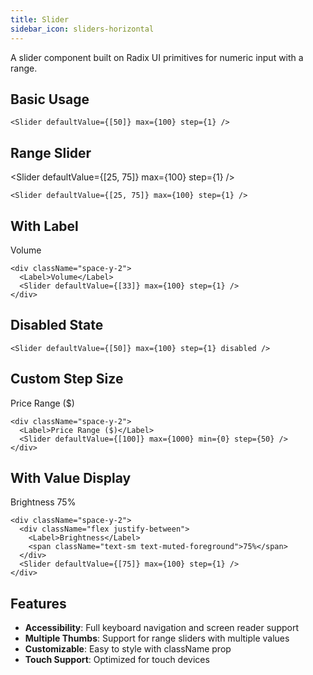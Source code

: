 ```yaml
---
title: Slider
sidebar_icon: sliders-horizontal
---
```



A slider component built on Radix UI primitives for numeric input with a range.

## Basic Usage

<Slider defaultValue={[50]} max={100} step={1} />

```tsx
<Slider defaultValue={[50]} max={100} step={1} />
```

## Range Slider

<Slider defaultValue={[25, 75]} max={100} step={1} />

```tsx
<Slider defaultValue={[25, 75]} max={100} step={1} />
```

## With Label

<div className="space-y-2">
  <Label>Volume</Label>
  <Slider defaultValue={[33]} max={100} step={1} />
</div>

```tsx
<div className="space-y-2">
  <Label>Volume</Label>
  <Slider defaultValue={[33]} max={100} step={1} />
</div>
```

## Disabled State

<Slider defaultValue={[50]} max={100} step={1} disabled />

```tsx
<Slider defaultValue={[50]} max={100} step={1} disabled />
```

## Custom Step Size

<div className="space-y-2">
  <Label>Price Range ($)</Label>
  <Slider defaultValue={[100]} max={1000} min={0} step={50} />
</div>

```tsx
<div className="space-y-2">
  <Label>Price Range ($)</Label>
  <Slider defaultValue={[100]} max={1000} min={0} step={50} />
</div>
```

## With Value Display

<div className="space-y-2">
  <div className="flex justify-between">
    <Label>Brightness</Label>
    <span className="text-sm text-muted-foreground">75%</span>
  </div>
  <Slider defaultValue={[75]} max={100} step={1} />
</div>

```tsx
<div className="space-y-2">
  <div className="flex justify-between">
    <Label>Brightness</Label>
    <span className="text-sm text-muted-foreground">75%</span>
  </div>
  <Slider defaultValue={[75]} max={100} step={1} />
</div>
```

## Features

- **Accessibility**: Full keyboard navigation and screen reader support
- **Multiple Thumbs**: Support for range sliders with multiple values
- **Customizable**: Easy to style with className prop
- **Touch Support**: Optimized for touch devices
